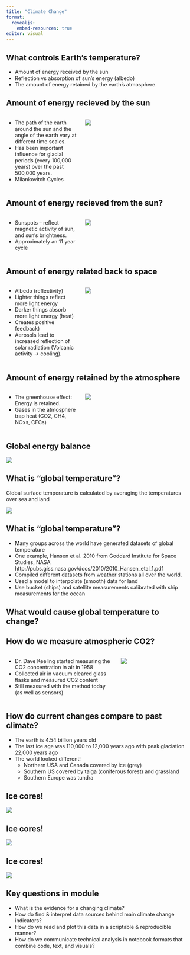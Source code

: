 ```yaml
---
title: "Climate Change"
format: 
  revealjs:
    embed-resources: true
editor: visual
---
```


## What controls Earth's temperature?

-   Amount of energy received by the sun
-   Reflection vs absorption of sun's energy (albedo)
-   The amount of energy retained by the earth's atmosphere.

## Amount of energy recieved by the sun

::: columns
::: {.column width="40%"}
-   The path of the earth around the sun and the angle of the earth vary at different time scales.
-   Has been important influence for glacial periods (every 100,000 years) over the past 500,000 years.
-   Milankovitch Cycles

:::

::: {.column width="60%"}
![](img/solar-cycles1.png)
:::

:::

## Amount of energy recieved from the sun?

::: columns
::: {.column width="40%"}
-   Sunspots -- reflect magnetic activity of sun, and sun's brightness.
-   Approximately an 11 year cycle
:::

::: {.column width="60%"}
![](img/solar-cycles2.png)
:::

:::

## Amount of energy related back to space

::: columns
::: {.column width="40%"}
-   Albedo (reflectivity)
-   Lighter things reflect more light energy
-   Darker things absorb more light energy (heat)
-   Creates positive feedback)
-   Aerosols lead to increased reflection of solar radiation (Volcanic activity -\> cooling).
:::

::: {.column width="60%"}
![](img/albedo.png)
:::

:::

## Amount of energy retained by the atmosphere

::: columns
::: {.column width="40%"}
-   The greenhouse effect: Energy is retained.
-   Gases in the atmosphere trap heat (CO2, CH4, NOxs, CFCs)
:::

::: {.column width="60%"}
![](img/ghg.png)
:::
:::

## Global energy balance

![](img/energy-balance1.png)

## What is "global temperature"?

Global surface temperature is calculated by averaging the temperatures over sea and land

![](img/global-temp-map.png)

## What is "global temperature"?

-   Many groups across the world have generated datasets of global temperature
-   One example, Hansen et al. 2010 from Goddard Institute for Space Studies, NASA http://pubs.giss.nasa.gov/docs/2010/2010_Hansen_etal_1.pdf
-   Compiled different datasets from weather stations all over the world.
-   Used a model to interpolate (smooth) data for land
-   Use bucket (ships) and satellite measurements calibrated with ship measurements for the ocean

## What would cause global temperature to change?

## How do we measure atmospheric CO2?

::: columns
::: {.column width="60%"}
-   Dr. Dave Keeling started measuring the CO2 concentration in air in 1958
-   Collected air in vacuum cleared glass flasks and measured CO2 content
-   Still measured with the method today (as well as sensors)
:::

::: {.column width="40%"}
![](img/mauna-lao.png)
:::
:::

## How do current changes compare to past climate?

-   The earth is 4.54 billion years old
-   The last ice age was 110,000 to 12,000 years ago with peak glaciation 22,000 years ago
-   The world looked different!
    -   Northern USA and Canada covered by ice (grey)
    -   Southern US covered by taiga (coniferous forest) and grassland
    -   Southern Europe was tundra

## Ice cores!

![](img/ice-core1.png)

## Ice cores!

![](img/ice-core2.png)

## Ice cores!

![](img/bubbles.png)

## Key questions in module

-   What is the evidence for a changing climate?
-   How do find & interpret data sources behind main climate change indicators?
-   How do we read and plot this data in a scriptable & reproducible manner?
-   How do we communicate technical analysis in notebook formats that combine code, text, and visuals?
